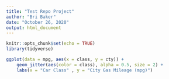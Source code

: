 ```yaml
---
title: "Test Repo Project"
author: "Bri Baker"
date: "October 26, 2020"
output: html_document
---
```


```r
knitr::opts_chunk$set(echo = TRUE)
library(tidyverse)
```

```r
ggplot(data = mpg, aes(x = class, y = cty)) +
	geom_jitter(aes(color = class), alpha = 0.5, size = 2) +
	labs(x = "Car Class" , y = "City Gas Mileage (mpg)")

```



